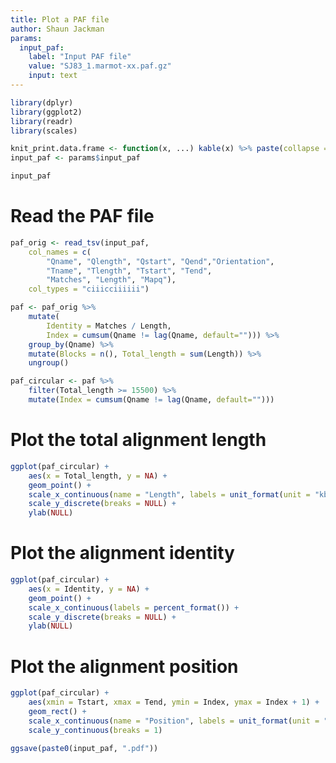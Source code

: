 ```yaml
---
title: Plot a PAF file
author: Shaun Jackman
params:
  input_paf:
    label: "Input PAF file"
    value: "SJ83_1.marmot-xx.paf.gz"
    input: text
---
```


```r
library(dplyr)
library(ggplot2)
library(readr)
library(scales)

knit_print.data.frame <- function(x, ...) kable(x) %>% paste(collapse = "\n") %>% asis_output
input_paf <- params$input_paf

input_paf
```

# Read the PAF file
```r
paf_orig <- read_tsv(input_paf,
	col_names = c(
		"Qname", "Qlength", "Qstart", "Qend","Orientation",
		"Tname", "Tlength", "Tstart", "Tend",
		"Matches", "Length", "Mapq"),
	col_types = "ciiicciiiiii")

paf <- paf_orig %>%
	mutate(
		Identity = Matches / Length,
		Index = cumsum(Qname != lag(Qname, default=""))) %>%
	group_by(Qname) %>%
	mutate(Blocks = n(), Total_length = sum(Length)) %>%
	ungroup()

paf_circular <- paf %>%
	filter(Total_length >= 15500) %>%
	mutate(Index = cumsum(Qname != lag(Qname, default="")))
```


# Plot the total alignment length
```r
ggplot(paf_circular) +
	aes(x = Total_length, y = NA) +
	geom_point() +
	scale_x_continuous(name = "Length", labels = unit_format(unit = "kbp", scale = 1e-3)) +
	scale_y_discrete(breaks = NULL) +
	ylab(NULL)
```

# Plot the alignment identity
```r
ggplot(paf_circular) +
	aes(x = Identity, y = NA) +
	geom_point() +
	scale_x_continuous(labels = percent_format()) +
	scale_y_discrete(breaks = NULL) +
	ylab(NULL)
```

# Plot the alignment position
```r
ggplot(paf_circular) +
	aes(xmin = Tstart, xmax = Tend, ymin = Index, ymax = Index + 1) +
	geom_rect() +
	scale_x_continuous(name = "Position", labels = unit_format(unit = "kbp", scale = 1e-3)) +
	scale_y_continuous(breaks = 1)
```

```r
ggsave(paste0(input_paf, ".pdf"))
```
